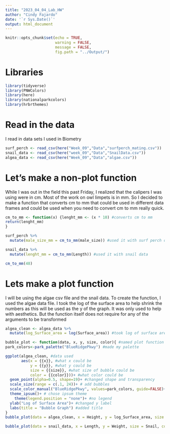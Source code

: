 ```yaml
---
title: "2023_04_04_Lab_HW"
author: "Cindy Fajardo"
date: '`r Sys.Date()`'
output: html_document
---
```


```r
knitr::opts_chunk$set(echo = TRUE,
                      warning = FALSE,
                      message = FALSE,
                      fig.path = "../Output/")
```


# Libraries
```r
library(tidyverse)
library(PNWColors)
library(here)
library(nationalparkcolors)
library(hrbrthemes)
```


# Read in the data
I read in data sets I used in Biometry
```r
surf_perch <- read_csv(here("Week_09","Data","surfperch_mating.csv"))
snail_data <- read_csv(here("week_09","Data","SnailData.csv"))
algea_data <- read_csv(here("Week_09","Data","algae.csv"))
```

# Let's make a non-plot function
While I was out in the field this past Friday, I realized that the calipers I was using were in cm. Most of the work on owl limpets is in mm. So I decided to make a function that converts cm to mm that could be used in different data frames and could be used when you need to convert cm to mm really quick.
```r
cm_to_mm <- function(x) {lenght_mm <- (x * 10) #converts cm to mm
return(lenght_mm)
}

surf_perch %>% 
  mutate(male_size_mm = cm_to_mm(male_size)) #used it with surf perch data

snail_data %>% 
  mutate(lenght_mm = cm_to_mm(Length)) #used it with snail data

cm_to_mm(48)

```

# Lets make a plot function
I will be using the algae csv file and the snail data. To create the function, I used the algae data file. I took the log of the surface area to help shrink the numbers as this will be used as the y of the graph. It was only used to help with aesthetics. But the function itself does not require for any of the arguments to be transformed   
```r
algea_clean <- algea_data %>% 
  mutate(log_Surface_area = log(Surface_area)) #took log of surface area to make numbers smaller as this will be used for y in the graph

bubble_plot <- function(data, x, y, size, color){ #named plot function and set parameters that need to be used for the function
park_colors<-park_palette("BlueRidgePkwy") #made my palette

ggplot(algea_clean, #data used
       aes(x = {{x}}, #what x could be
           y = {{y}}, #what y could be
           size = {{size}}, #what size of bubble could be
           color = {{color}}))+ #what color could be
  geom_point(alpha=0.5, shape=19)+ #changed shape and transparency 
  scale_size(range = c(.1, 24))+ # add bubbles
  scale_color_manual("BlueRidgePkwy", values=park_colors, guide=FALSE)+   # use pretty colors and change the legend title
  theme_ipsum()+ # chose ipsum theme
    theme(legend.position = "none")+ #no legend
  ylab("Log of Surface Area")+ #changed y label
  labs(title = "Bubble Graph") #added title
}
bubble_plot(data = algea_clean, x = Height, y = log_Surface_area, size = Volume, color = Site)

bubble_plot(data = snail_data, x = Length, y = Weight, size = Snail, color = Location) #I keep getting an error here, saying that "Length" can't be found as an object, even though I know it is. 
```

